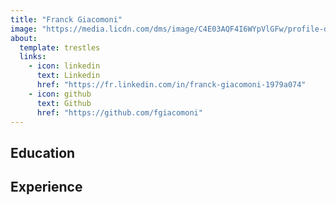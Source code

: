 ```yaml
---
title: "Franck Giacomoni"
image: "https://media.licdn.com/dms/image/C4E03AQF4I6WYpVlGFw/profile-displayphoto-shrink_200_200/0/1516533988638?e=2147483647&v=beta&t=TQ1qb2k25rQLA6SCCpkimD0j6upxRtIoP93RC-T_fjE"
about:
  template: trestles
  links: 
    - icon: linkedin
      text: Linkedin
      href: "https://fr.linkedin.com/in/franck-giacomoni-1979a074"
    - icon: github
      text: Github
      href: "https://github.com/fgiacomoni"
---
```


## Education

## Experience
